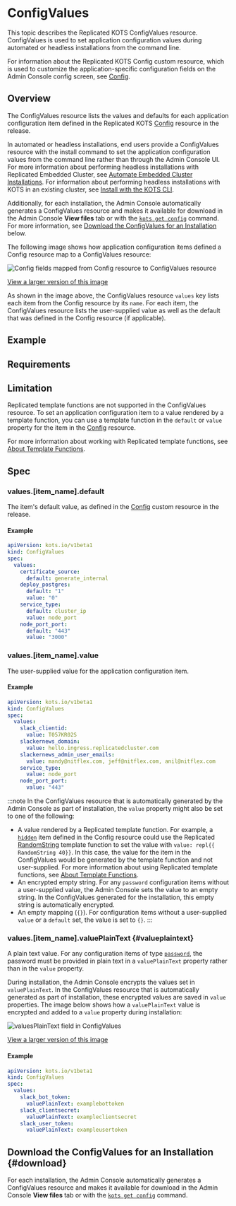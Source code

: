 
# ConfigValues

This topic describes the Replicated KOTS ConfigValues resource. ConfigValues is used to set application configuration values during automated or headless installations from the command line.

For information about the Replicated KOTS Config custom resource, which is used to customize the application-specific configuration fields on the Admin Console config screen, see [Config](custom-resource-config).

## Overview

The ConfigValues resource lists the values and defaults for each application configuration item defined in the Replicated KOTS [Config](custom-resource-config) resource in the release.

In automated or headless installations, end users provide a ConfigValues resource with the install command to set the application configuration values from the command line rather than through the Admin Console UI. For more information about performing headless installations with Replicated Embedded Cluster, see [Automate Embedded Cluster Installations](/enterprise/installing-embedded-automation). For information about performing headless installations with KOTS in an existing cluster, see [Install with the KOTS CLI](/enterprise/installing-existing-cluster-automation).

Additionally, for each installation, the Admin Console automatically generates a ConfigValues resource and makes it available for download in the Admin Console **View files** tab or with the [`kots get config`](/reference/kots-cli-get-config) command. For more information, see [Download the ConfigValues for an Installation](#download) below.

The following image shows how application configuration items defined a Config resource map to a ConfigValues resource:

![Config fields mapped from Config resource to ConfigValues resource](/images/configvalues-diagram.png)

[View a larger version of this image](/images/configvalues-diagram.png)

As shown in the image above, the ConfigValues resource `values` key lists each item from the Config resource by its `name`. For each item, the ConfigValues resource lists the user-supplied value as well as the default that was defined in the Config resource (if applicable).

## Example

<ConfigValuesExample/>

## Requirements

<ConfigValuesRequirements/>

## Limitation

Replicated template functions are not supported in the ConfigValues resource. To set an application configuration item to a value rendered by a template function, you can use a template function in the `default` or `value` property for the item in the [Config](custom-resource-config) resource.

For more information about working with Replicated template functions, see [About Template Functions](/reference/template-functions-about).

## Spec

### values.[item_name].default

The item's default value, as defined in the [Config](custom-resource-config) custom resource in the release.

#### Example

```yaml
apiVersion: kots.io/v1beta1
kind: ConfigValues
spec:
  values:
    certificate_source:
      default: generate_internal
    deploy_postgres:
      default: "1"
      value: "0"
    service_type:
      default: cluster_ip
      value: node_port
    node_port_port:
      default: "443"
      value: "3000"     
```

### values.[item_name].value

The user-supplied value for the application configuration item.

#### Example

```yaml
apiVersion: kots.io/v1beta1
kind: ConfigValues
spec:
  values:
    slack_clientid:
      value: T057KR02S
    slackernews_domain:
      value: hello.ingress.replicatedcluster.com
    slackernews_admin_user_emails:
      value: mandy@nitflex.com, jeff@nitflex.com, anil@nitflex.com  
    service_type:
      value: node_port
    node_port_port:
      value: "443"  
```

:::note
In the ConfigValues resource that is automatically generated by the Admin Console as part of installation, the `value` property might also be set to one of the following:
* A value rendered by a Replicated template function. For example, a [`hidden`](/reference/custom-resource-config#hidden) item defined in the Config resource could use the Replicated [RandomString](/reference/template-functions-static-context#randomstring) template function to set the value with `value: repl{{ RandomString 40}}`. In this case, the value for the item in the ConfigValues would be generated by the template function and not user-supplied. For more information about using Replicated template functions, see [About Template Functions](/reference/template-functions-about).
* An encrypted empty string. For any `password` configuration items without a user-supplied value, the Admin Console sets the value to an empty string. In the ConfigValues generated for the installation, this empty string is automatically encrypted.
* An empty mapping (`{}`). For configuration items without a user-supplied `value` or a `default` set, the value is set to `{}`.
:::

### values.[item_name].valuePlainText {#valueplaintext}

A plain text value. For any configuration items of type [`password`](/reference/custom-resource-config#password), the password must be provided in plain text in a `valuePlainText` property rather than in the `value` property.

During installation, the Admin Console encrypts the values set in `valuePlainText`. In the ConfigValues resource that is automatically generated as part of installation, these encrypted values are saved in `value` properties. The image below shows how a `valuePlainText` value is encrypted and added to a `value` property during installation:

![valuesPlainText field in ConfigValues](/images/configvalues-plaintext.png)

[View a larger version of this image](/images/configvalues-plaintext.png)

#### Example

```yaml
apiVersion: kots.io/v1beta1
kind: ConfigValues
spec:
  values:
    slack_bot_token:
      valuePlainText: examplebottoken
    slack_clientsecret:
      valuePlainText: exampleclientsecret
    slack_user_token:
      valuePlainText: exampleusertoken
```

## Download the ConfigValues for an Installation {#download}

For each installation, the Admin Console automatically generates a ConfigValues resource and makes it available for download in the Admin Console **View files** tab or with the [`kots get config`](/reference/kots-cli-get-config) command.

<GetConfigValues/>